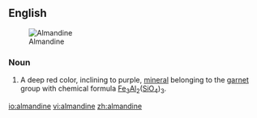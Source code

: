 ==English==
[[Image:Almandinas.jpg|thumb|Almandine]]

===Noun===
{{en-noun}}
{{wikipedia}}

# {{mineralogy}} A deep red color, inclining to purple, [[mineral]] belonging to the [[garnet]] group with chemical formula [[iron|Fe]]<sub>3</sub>[[aluminum|Al]]<sub>2</sub>([[silicon|Si]][[oxygen|O]]<sub>4</sub>)<sub>3</sub>.

[[io:almandine]]
[[vi:almandine]]
[[zh:almandine]]